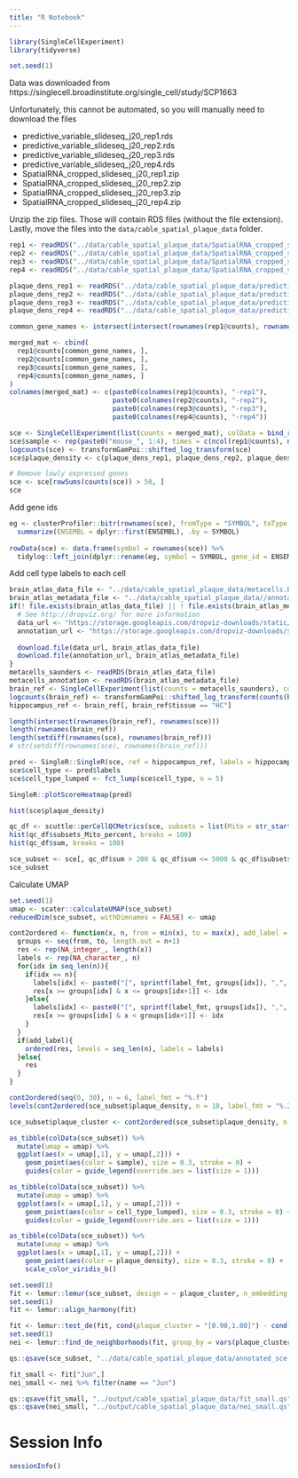 ```yaml
---
title: "R Notebook"
---
```





```r
library(SingleCellExperiment)
library(tidyverse)
```


```r
set.seed(1)
```


Data was downloaded from https://singlecell.broadinstitute.org/single_cell/study/SCP1663

Unfortunately, this cannot be automated, so you will manually need to download the files

* predictive_variable_slideseq_j20_rep1.rds
* predictive_variable_slideseq_j20_rep2.rds
* predictive_variable_slideseq_j20_rep3.rds
* predictive_variable_slideseq_j20_rep4.rds
* SpatialRNA_cropped_slideseq_j20_rep1.zip
* SpatialRNA_cropped_slideseq_j20_rep2.zip
* SpatialRNA_cropped_slideseq_j20_rep3.zip
* SpatialRNA_cropped_slideseq_j20_rep4.zip

Unzip the zip files. Those will contain RDS files (without the file extension). Lastly, move the files into the `data/cable_spatial_plaque_data` folder.

```r
rep1 <- readRDS("../data/cable_spatial_plaque_data/SpatialRNA_cropped_slideseq_j20_rep1")
rep2 <- readRDS("../data/cable_spatial_plaque_data/SpatialRNA_cropped_slideseq_j20_rep2")
rep3 <- readRDS("../data/cable_spatial_plaque_data/SpatialRNA_cropped_slideseq_j20_rep3")
rep4 <- readRDS("../data/cable_spatial_plaque_data/SpatialRNA_cropped_slideseq_j20_rep4")

plaque_dens_rep1 <- readRDS("../data/cable_spatial_plaque_data/predictive_variable_slideseq_j20_rep1.rds")
plaque_dens_rep2 <- readRDS("../data/cable_spatial_plaque_data/predictive_variable_slideseq_j20_rep2.rds")
plaque_dens_rep3 <- readRDS("../data/cable_spatial_plaque_data/predictive_variable_slideseq_j20_rep3.rds")
plaque_dens_rep4 <- readRDS("../data/cable_spatial_plaque_data/predictive_variable_slideseq_j20_rep4.rds")
```




```r
common_gene_names <- intersect(intersect(rownames(rep1@counts), rownames(rep2@counts)), intersect(rownames(rep3@counts), rownames(rep4@counts)))

merged_mat <- cbind(
  rep1@counts[common_gene_names, ], 
  rep2@counts[common_gene_names, ], 
  rep3@counts[common_gene_names, ], 
  rep4@counts[common_gene_names, ]
)
colnames(merged_mat) <- c(paste0(colnames(rep1@counts), "-rep1"),
                          paste0(colnames(rep2@counts), "-rep2"),
                          paste0(colnames(rep3@counts), "-rep3"),
                          paste0(colnames(rep4@counts), "-rep4"))

sce <- SingleCellExperiment(list(counts = merged_mat), colData = bind_rows(rep1@coords, rep2@coords, rep3@coords, rep4@coords) %>% magrittr::set_rownames(NULL))
sce$sample <- rep(paste0("mouse_", 1:4), times = c(ncol(rep1@counts), ncol(rep2@counts), ncol(rep3@counts), ncol(rep4@counts)))
logcounts(sce) <- transformGamPoi::shifted_log_transform(sce)
sce$plaque_density <- c(plaque_dens_rep1, plaque_dens_rep2, plaque_dens_rep3, plaque_dens_rep4)

# Remove lowly expressed genes
sce <- sce[rowSums(counts(sce)) > 50, ]
sce
```


Add gene ids
```r
eg <- clusterProfiler::bitr(rownames(sce), fromType = "SYMBOL", toType = "ENSEMBL", OrgDb="org.Mm.eg.db") %>%
  summarize(ENSEMBL = dplyr::first(ENSEMBL), .by = SYMBOL)
  
rowData(sce) <- data.frame(symbol = rownames(sce)) %>%
  tidylog::left_join(dplyr::rename(eg, symbol = SYMBOL, gene_id = ENSEMBL)) 
```




Add cell type labels to each cell

```r
brain_atlas_data_file <- "../data/cable_spatial_plaque_data/metacells.BrainCellAtlas_Saunders_version_2018.04.01.RDS"
brain_atlas_metadata_file <- "../data/cable_spatial_plaque_data//annotation.BrainCellAtlas_Saunders_version_2018.04.01.RDS"
if(! file.exists(brain_atlas_data_file) || ! file.exists(brain_atlas_metadata_file)){
  # See http://dropviz.org/ for more information
  data_url <- "https://storage.googleapis.com/dropviz-downloads/static/metacells.BrainCellAtlas_Saunders_version_2018.04.01.RDS"
  annotation_url <- "https://storage.googleapis.com/dropviz-downloads/static/annotation.BrainCellAtlas_Saunders_version_2018.04.01.RDS"
  
  download.file(data_url, brain_atlas_data_file)
  download.file(annotation_url, brain_atlas_metadata_file)
}
metacells_saunders <- readRDS(brain_atlas_data_file)
metacells_annotation <- readRDS(brain_atlas_metadata_file)
brain_ref <- SingleCellExperiment(list(counts = metacells_saunders), colData = metacells_annotation)
logcounts(brain_ref) <- transformGamPoi::shifted_log_transform(counts(brain_ref))
hippocampus_ref <- brain_ref[, brain_ref$tissue == "HC"]

length(intersect(rownames(brain_ref), rownames(sce)))
length(rownames(brain_ref))
length(setdiff(rownames(sce), rownames(brain_ref)))
# str(setdiff(rownames(sce), rownames(brain_ref)))

pred <- SingleR::SingleR(sce, ref = hippocampus_ref, labels = hippocampus_ref$class)
sce$cell_type <- pred$labels
sce$cell_type_lumped <- fct_lump(sce$cell_type, n = 5)

SingleR::plotScoreHeatmap(pred)
```



```r
hist(sce$plaque_density)
```


```r
qc_df <- scuttle::perCellQCMetrics(sce, subsets = list(Mito = str_starts(rowData(sce)$symbol, "mt-")))
hist(qc_df$subsets_Mito_percent, breaks = 100)
hist(qc_df$sum, breaks = 100)

sce_subset <- sce[, qc_df$sum > 200 & qc_df$sum <= 5000 & qc_df$subsets_Mito_percent < 20]
sce_subset
```



Calculate UMAP
```r
set.seed(1)
umap <- scater::calculateUMAP(sce_subset)
reducedDim(sce_subset, withDimnames = FALSE) <- umap
```




```r
cont2ordered <- function(x, n, from = min(x), to = max(x), add_label = TRUE, label_fmt = "%.2f"){
  groups <- seq(from, to, length.out = n+1)
  res <- rep(NA_integer_, length(x))
  labels <- rep(NA_character_, n)
  for(idx in seq_len(n)){
    if(idx == n){
      labels[idx] <- paste0("[", sprintf(label_fmt, groups[idx]), ",", sprintf(label_fmt, groups[idx+1]), "]")
      res[x >= groups[idx] & x <= groups[idx+1]] <- idx
    }else{
      labels[idx] <- paste0("[", sprintf(label_fmt, groups[idx]), ",", sprintf(label_fmt, groups[idx+1]), ")")
      res[x >= groups[idx] & x < groups[idx+1]] <- idx
    }
  }
  if(add_label){
    ordered(res, levels = seq_len(n), labels = labels)
  }else{
    res
  }
}

cont2ordered(seq(0, 30), n = 6, label_fmt = "%.f")
levels(cont2ordered(sce_subset$plaque_density, n = 10, label_fmt = "%.2f"))
```



```r
sce_subset$plaque_cluster <- cont2ordered(sce_subset$plaque_density, n = 10, label_fmt = "%.2f")
```


```r
as_tibble(colData(sce_subset)) %>%
  mutate(umap = umap) %>%
  ggplot(aes(x = umap[,1], y = umap[,2])) +
    geom_point(aes(color = sample), size = 0.3, stroke = 0) +
    guides(color = guide_legend(override.aes = list(size = 1)))

as_tibble(colData(sce_subset)) %>%
  mutate(umap = umap) %>%
  ggplot(aes(x = umap[,1], y = umap[,2])) +
    geom_point(aes(color = cell_type_lumped), size = 0.3, stroke = 0) +
    guides(color = guide_legend(override.aes = list(size = 1)))

as_tibble(colData(sce_subset)) %>%
  mutate(umap = umap) %>%
  ggplot(aes(x = umap[,1], y = umap[,2])) +
    geom_point(aes(color = plaque_density), size = 0.3, stroke = 0) +
    scale_color_viridis_b()
```


```r
set.seed(1)
fit <- lemur::lemur(sce_subset, design = ~ plaque_cluster, n_embedding = 30, test_fraction = 0.6)
set.seed(1)
fit <- lemur::align_harmony(fit)
```


```r
fit <- lemur::test_de(fit, cond(plaque_cluster = "[0.90,1.00]") - cond(plaque_cluster = "[0.00,0.10)"))
set.seed(1)
nei <- lemur::find_de_neighborhoods(fit, group_by = vars(plaque_cluster, sample), test_method = "edgeR")
```


```r
qs::qsave(sce_subset, "../data/cable_spatial_plaque_data/annotated_sce.qs")
```

```r
fit_small <- fit["Jun",]
nei_small <- nei %>% filter(name == "Jun")

qs::qsave(fit_small, "../output/cable_spatial_plaque_data/fit_small.qs")
qs::qsave(nei_small, "../output/cable_spatial_plaque_data/nei_small.qs")
```


# Session Info

```r
sessionInfo()
```


